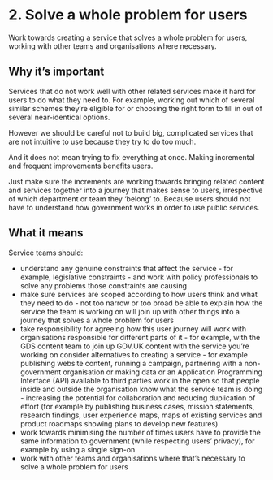 # 2. Solve a whole problem for users
Work towards creating a service that solves a whole problem for users, working with other teams and organisations where necessary.

## Why it’s important

Services that do not work well with other related services make it hard for users to do what they need to. For example, working out which of several similar schemes they’re eligible for or choosing the right form to fill in out of several near-identical options.

However we should be careful not to build big, complicated services that are not intuitive to use because they try to do too much.

And it does not mean trying to fix everything at once. Making incremental and frequent improvements benefits users.

Just make sure the increments are working towards bringing related content and services together into a journey that makes sense to users, irrespective of which department or team they ‘belong’ to. Because users should not have to understand how government works in order to use public services.

## What it means

Service teams should:

- understand any genuine constraints that affect the service - for example, legislative constraints - and work with policy professionals to solve any problems those constraints are causing
- make sure services are scoped according to how users think and what they need to do - not too narrow or too broad
be able to explain how the service the team is working on will join up with other things into a journey that solves a whole problem for users
- take responsibility for agreeing how this user journey will work with organisations responsible for different parts of it - for example, with the GDS content team to join up GOV.UK content with the service you’re working on
consider alternatives to creating a service - for example publishing website content, running a campaign, partnering with a non-government organisation or making data or an Application Programming Interface (API) available to third parties
work in the open so that people inside and outside the organisation know what the service team is doing - increasing the potential for collaboration and reducing duplication of effort (for example by publishing business cases, mission statements, research findings, user experience maps, maps of existing services and product roadmaps showing plans to develop new features)
- work towards minimising the number of times users have to provide the same information to government (while respecting users’ privacy), for example by using a single sign-on
- work with other teams and organisations where that’s necessary to solve a whole problem for users